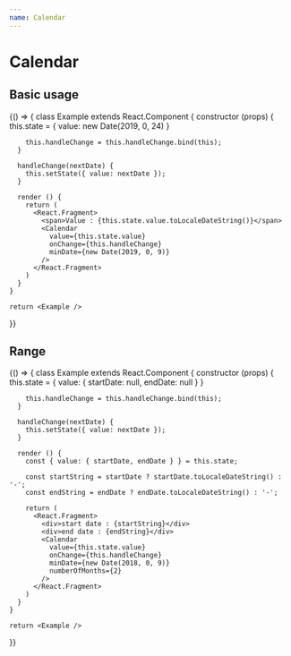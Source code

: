 ```yaml
---
name: Calendar
---
```



# Calendar

<PropsTable of={Calendar} />

## Basic usage

<Playground>
  {() => {
    class Example extends React.Component {
      constructor (props) {
        this.state = {
          value: new Date(2019, 0, 24)
        }
        
        this.handleChange = this.handleChange.bind(this);
      }
      
      handleChange(nextDate) {
        this.setState({ value: nextDate });
      }
      
      render () {
        return (
          <React.Fragment>
            <span>Value : {this.state.value.toLocaleDateString()}</span>
            <Calendar
              value={this.state.value}
              onChange={this.handleChange}
              minDate={new Date(2019, 0, 9)}
            />
          </React.Fragment>
        )
      }
    }
    
    return <Example />
  }}
</Playground>

## Range

<Playground>
  {() => {
    class Example extends React.Component {
      constructor (props) {
        this.state = {
          value: {
            startDate: null,
            endDate: null
          }
        }
        
        this.handleChange = this.handleChange.bind(this);
      }
      
      handleChange(nextDate) {
        this.setState({ value: nextDate });
      }

      render () {
        const { value: { startDate, endDate } } = this.state;
        
        const startString = startDate ? startDate.toLocaleDateString() : '-';
        const endString = endDate ? endDate.toLocaleDateString() : '-';

        return (
          <React.Fragment>
            <div>start date : {startString}</div>
            <div>end date : {endString}</div>
            <Calendar
              value={this.state.value}
              onChange={this.handleChange}
              minDate={new Date(2018, 0, 9)}
              numberOfMonths={2}
            />
          </React.Fragment>
        )
      }
    }
    
    return <Example />
  }}
</Playground>
